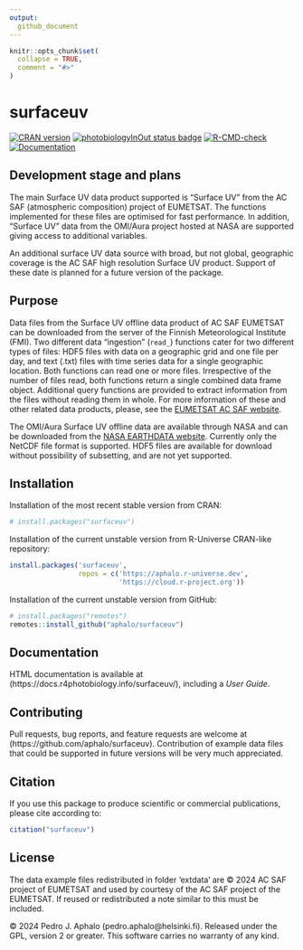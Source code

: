 ```yaml
---
output:
  github_document
---
```


```r
knitr::opts_chunk$set(
  collapse = TRUE,
  comment = "#>"
)
```

# surfaceuv

<!-- badges: start -->
[![CRAN version](https://www.r-pkg.org/badges/version-last-release/surfaceuv)](https://cran.r-project.org/package=surfaceuv) 
<!-- [![cran checks](https://badges.cranchecks.info/worst/surfaceuv.svg)](https://cran.r-project.org/web/checks/check_results_surfaceuv.html) -->
[![photobiologyInOut status badge](https://aphalo.r-universe.dev/badges/surfaceuv)](https://aphalo.r-universe.dev/surfaceuv)
[![R-CMD-check](https://github.com/aphalo/surfaceuv/actions/workflows/R-CMD-check.yaml/badge.svg)](https://github.com/aphalo/surfaceuv/actions/workflows/R-CMD-check.yaml)
[![Documentation](https://img.shields.io/badge/documentation-surfaceuv-informational.svg)](https://docs.r4photobiology.info/surfaceuv/)
<!-- badges: end -->
<!-- [![doi](https://img.shields.io/badge/doi-10.32614/CRAN.package.surfaceuv-blue.svg)](https://doi.org/10.32614/CRAN.package.surfaceuv) -->

## Development stage and plans

The main Surface UV data product supported is "Surface UV" from the AC SAF (atmospheric composition) project of EUMETSAT. The functions implemented for these files are optimised for fast performance. In addition, "Surface UV" data from the OMI/Aura project hosted at NASA are supported giving access to additional variables.

An additional surface UV data source with broad, but not global, geographic coverage is the AC SAF high resolution Surface UV product. Support of these date is planned for a future version of the package.

## Purpose

Data files from the Surface UV offline data product of AC SAF EUMETSAT can be downloaded from the server of the Finnish Meteorological Institute (FMI). Two different data "ingestion" (`read_`) functions cater for two different types of files: HDF5 files with data on a geographic grid and one file per day, and text (.txt) files with time series data for a single geographic location. Both functions can read one or more files. Irrespective of the number of files read, both functions return a single combined data frame object. Additional query functions are provided to extract information from the files without reading them in whole. For more information of these and other related data products, please, see the [EUMETSAT AC SAF website](https://acsaf.org/).

The OMI/Aura Surface UV offline data are available through NASA and can be downloaded from the [NASA EARTHDATA website](https://disc.gsfc.nasa.gov/datasets/OMUVBd_003/summary?keywords=OMUVBd). Currently only the NetCDF file format is supported. HDF5 files are available for download without possibility of subsetting, and are not yet supported.

## Installation

Installation of the most recent stable version from CRAN:

```r
# install.packages("surfaceuv")
```

Installation of the current unstable version from R-Universe CRAN-like repository:

```r
install.packages('surfaceuv', 
                 repos = c('https://aphalo.r-universe.dev', 
                           'https://cloud.r-project.org'))
```

Installation of the current unstable version from GitHub:

```r
# install.packages("remotes")
remotes::install_github("aphalo/surfaceuv")
```

## Documentation 

HTML documentation is available at (https://docs.r4photobiology.info/surfaceuv/), including a _User Guide_.

## Contributing

Pull requests, bug reports, and feature requests are welcome at (https://github.com/aphalo/surfaceuv). Contribution of example data files that could be supported in future versions will be very much appreciated.

## Citation

If you use this package to produce scientific or commercial publications, please cite according to:

```r
citation("surfaceuv")
```

## License

The data example files redistributed in folder 'extdata' are © 2024 AC SAF project of EUMETSAT and used by courtesy of the AC SAF project of the EUMETSAT. If reused or redistributed a note similar to this must be included. 

© 2024 Pedro J. Aphalo (pedro.aphalo@helsinki.fi). Released under the GPL, version 2 or greater. This software carries no warranty of any kind.

